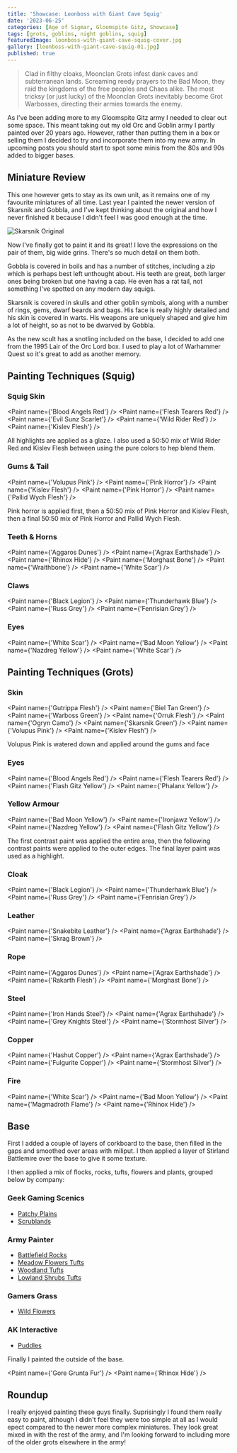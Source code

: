 ```yaml
---
title: 'Showcase: Loonboss with Giant Cave Squig'
date: '2023-06-25'
categories: [Age of Sigmar, Gloomspite Gitz, Showcase]
tags: [grots, goblins, night goblins, squig]
featuredImage: loonboss-with-giant-cave-squig-cover.jpg
gallery: [loonboss-with-giant-cave-squig-01.jpg]
published: true
---
```



> Clad in filthy cloaks, Moonclan Grots infest dank caves and subterranean lands. Screaming reedy prayers to the
> Bad Moon, they raid the kingdoms of the free peoples and Chaos alike. The most tricksy (or just lucky) of the
> Moonclan Grots inevitably become Grot Warbosses, directing their armies towards the enemy.

As I've been adding more to my Gloomspite Gitz army I needed to clear out some space. This meant taking out my old
Orc and Goblin army I partly painted over 20 years ago. However, rather than putting them in a box or selling them I
decided to try and incorporate them into my new army. In upcoming posts you should start to spot some minis from
the 80s and 90s added to bigger bases.

## Miniature Review

This one however gets to stay as its own unit, as it remains one of my favourite miniatures of all time.
Last year I painted the newer version of Skarsnik and Gobbla, and I've kept thinking about the original and how
I never finished it because I didn't feel I was good enough at the time.

![Skarsnik Original](./skarsnik-original.jpg)

Now I've finally got to paint it and its great! I love the expressions on the pair of them, big wide grins. There's
so much detail on them both.

Gobbla is covered in boils and has a number of stitches, including a zip which is perhaps best left unthought about.
His teeth are great, both larger ones being broken but one having a cap. He even has a rat tail, not something I've
spotted on any modern day squigs.

Skarsnik is covered in skulls and other goblin symbols, along with a number of rings, gems, dwarf beards and bags.
His face is really highly detailed and his skin is covered in warts. His weapons are uniquely shaped and give him a
lot of height, so as not to be dwarved by Gobbla.

As the new scult has a snotling included on the base, I decided to add one from the 1995 Lair of the Orc Lord box.
I used to play a lot of Warhammer Quest so it's great to add as another memory.

## Painting Techniques (Squig)

### Squig Skin

<Paint name={'Blood Angels Red'} />
<Paint name={'Flesh Tearers Red'} />
<Paint name={'Evil Sunz Scarlet'} />
<Paint name={'Wild Rider Red'} />
<Paint name={'Kislev Flesh'} />

All highlights are applied as a glaze. I also used a 50:50 mix of Wild Rider Red and Kislev Flesh between using the
pure colors to hep blend them.

### Gums & Tail

<Paint name={'Volupus Pink'} />
<Paint name={'Pink Horror'} />
<Paint name={'Kislev Flesh'} />
<Paint name={'Pink Horror'} />
<Paint name={'Pallid Wych Flesh'} />

Pink horror is applied first, then a 50:50 mix of Pink Horror and Kislev Flesh, then a final 50:50 mix of
Pink Horror and Pallid Wych Flesh.

### Teeth & Horns

<Paint name={'Aggaros Dunes'} />
<Paint name={'Agrax Earthshade'} />
<Paint name={'Rhinox Hide'} />
<Paint name={'Morghast Bone'} />
<Paint name={'Wraithbone'} />
<Paint name={'White Scar'} />

### Claws

<Paint name={'Black Legion'} />
<Paint name={'Thunderhawk Blue'} />
<Paint name={'Russ Grey'} />
<Paint name={'Fenrisian Grey'} />

### Eyes

<Paint name={'White Scar'} />
<Paint name={'Bad Moon Yellow'} />
<Paint name={'Nazdreg Yellow'} />
<Paint name={'White Scar'} />

## Painting Techniques (Grots)

### Skin

<Paint name={'Gutrippa Flesh'} />
<Paint name={'Biel Tan Green'} />
<Paint name={'Warboss Green'} />
<Paint name={'Orruk Flesh'} />
<Paint name={'Ogryn Camo'} />
<Paint name={'Skarsnik Green'} />
<Paint name={'Volupus Pink'} />
<Paint name={'Kislev Flesh'} />

Volupus Pink is watered down and applied around the gums and face

### Eyes

<Paint name={'Blood Angels Red'} />
<Paint name={'Flesh Tearers Red'} />
<Paint name={'Flash Gitz Yellow'} />
<Paint name={'Phalanx Yellow'} />

### Yellow Armour

<Paint name={'Bad Moon Yellow'} />
<Paint name={'Ironjawz Yellow'} />
<Paint name={'Nazdreg Yellow'} />
<Paint name={'Flash Gitz Yellow'} />

The first contrast paint was applied the entire area, then the following contrast paints were applied to the outer
edges. The final layer paint was used as a highlight.

### Cloak

<Paint name={'Black Legion'} />
<Paint name={'Thunderhawk Blue'} />
<Paint name={'Russ Grey'} />
<Paint name={'Fenrisian Grey'} />

### Leather

<Paint name={'Snakebite Leather'} />
<Paint name={'Agrax Earthshade'} />
<Paint name={'Skrag Brown'} />

### Rope

<Paint name={'Aggaros Dunes'} />
<Paint name={'Agrax Earthshade'} />
<Paint name={'Rakarth Flesh'} />
<Paint name={'Morghast Bone'} />

### Steel

<Paint name={'Iron Hands Steel'} />
<Paint name={'Agrax Earthshade'} />
<Paint name={'Grey Knights Steel'} />
<Paint name={'Stormhost Silver'} />

### Copper

<Paint name={'Hashut Copper'} />
<Paint name={'Agrax Earthshade'} />
<Paint name={'Fulgurite Copper'} />
<Paint name={'Stormhost Silver'} />

### Fire

<Paint name={'White Scar'} />
<Paint name={'Bad Moon Yellow'} />
<Paint name={'Magmadroth Flame'} />
<Paint name={'Rhinox Hide'} />

## Base

First I added a couple of layers of corkboard to the base, then filled in the gaps and smoothed over areas with
miliput. I then applied a layer of Stirland Battlemire over the base to give it some texture.

I then applied a mix of flocks, rocks, tufts, flowers and plants, grouped below by company:

### Geek Gaming Scenics

- [Patchy Plains](https://www.geekgamingscenics.com/collections/base-ready-range/products/lukes-aps-base-ready-patchy-plains)
- [Scrublands](https://www.geekgamingscenics.com/collections/base-ready-range/products/lukes-aps-base-ready-scrublands)

### Army Painter

- [Battlefield Rocks](https://www.thearmypainter.com/shop/us/bf4117p)
- [Meadow Flowers Tufts](https://www.thearmypainter.com/shop/us/bf4231p)
- [Woodland Tufts](https://www.thearmypainter.com/shop/us/bf4224p)
- [Lowland Shrubs Tufts](https://www.thearmypainter.com/shop/us/bf4232p)

### Gamers Grass

- [Wild Flowers](https://gamersgrass.com/product/wild-flowers-set/)

### AK Interactive

- [Puddles](https://ak-interactive.com/product/puddles-60ml/)

Finally I painted the outside of the base.

<Paint name={'Gore Grunta Fur'} />
<Paint name={'Rhinox Hide'} />

## Roundup

I really enjoyed painting these guys finally. Suprisingly I found them really easy to paint, although I didn't feel
they were too simple at all as I would epect compared to the newer more complex miniatures. They look great mixed in
with the rest of the army, and I'm looking forward to including more of the older grots elsewhere in the army!
